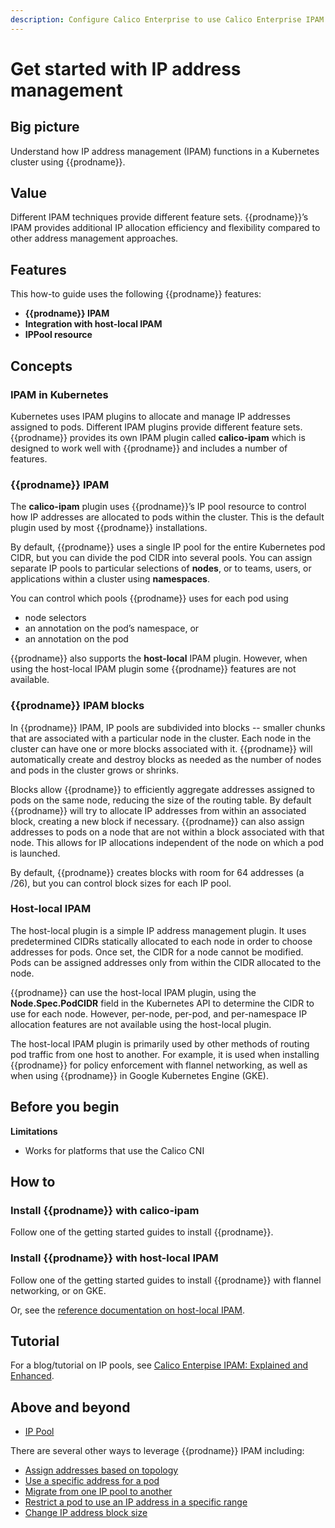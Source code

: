 ```yaml
---
description: Configure Calico Enterprise to use Calico Enterprise IPAM or host-local IPAM, and when to use one or the other.
---
```


# Get started with IP address management

## Big picture

Understand how IP address management (IPAM) functions in a Kubernetes cluster using {{prodname}}.

## Value

Different IPAM techniques provide different feature sets. {{prodname}}’s IPAM provides additional IP allocation efficiency and flexibility compared to other address management approaches.

## Features

This how-to guide uses the following {{prodname}} features:

- **{{prodname}} IPAM**
- **Integration with host-local IPAM**
- **IPPool resource**

## Concepts

### IPAM in Kubernetes

Kubernetes uses IPAM plugins to allocate and manage IP addresses assigned to pods. Different IPAM plugins provide different feature sets. {{prodname}} provides its own IPAM plugin called **calico-ipam** which is designed to work well with {{prodname}} and includes a number of features.

### {{prodname}} IPAM

The **calico-ipam** plugin uses {{prodname}}’s IP pool resource to control how IP addresses are allocated to pods within the cluster. This is the default plugin used by most {{prodname}} installations.

By default, {{prodname}} uses a single IP pool for the entire Kubernetes pod CIDR, but you can divide the pod CIDR into several pools. You can assign separate IP pools to particular selections of **nodes**, or to teams, users, or applications within a cluster using **namespaces**.

You can control which pools {{prodname}} uses for each pod using

- node selectors
- an annotation on the pod’s namespace, or
- an annotation on the pod

{{prodname}} also supports the **host-local** IPAM plugin. However, when using the host-local IPAM plugin some {{prodname}} features are not available.

### {{prodname}} IPAM blocks

In {{prodname}} IPAM, IP pools are subdivided into blocks -- smaller chunks that are associated with a particular node in the cluster. Each node in the cluster can have one or more blocks associated with it. {{prodname}} will automatically create and destroy blocks as needed as the number of nodes and pods in the cluster grows or shrinks.

Blocks allow {{prodname}} to efficiently aggregate addresses assigned to pods on the same node, reducing the size of the routing table. By default {{prodname}} will try to allocate IP addresses from within an associated block, creating a new block if necessary. {{prodname}} can also assign addresses to pods on a node that are not within a block associated with that node. This allows for IP allocations independent of the node on which a pod is launched.

By default, {{prodname}} creates blocks with room for 64 addresses (a /26), but you can control block sizes for each IP pool.

### Host-local IPAM

The host-local plugin is a simple IP address management plugin. It uses predetermined CIDRs statically allocated to each node in order to choose addresses for pods. Once set, the CIDR for a node cannot be modified. Pods can be assigned addresses only from within the CIDR allocated to the node.

{{prodname}} can use the host-local IPAM plugin, using the **Node.Spec.PodCIDR** field in the Kubernetes API to determine the CIDR to use for each node. However, per-node, per-pod, and per-namespace IP allocation features are not available using the host-local plugin.

The host-local IPAM plugin is primarily used by other methods of routing pod traffic from one host to another. For example, it is used when installing {{prodname}} for policy enforcement with flannel networking, as well as when using {{prodname}} in Google Kubernetes Engine (GKE).

## Before you begin

**Limitations**

- Works for platforms that use the Calico CNI

## How to

### Install {{prodname}} with calico-ipam

Follow one of the getting started guides to install {{prodname}}.
<!-- TODO-XREFS-CC -->

### Install {{prodname}} with host-local IPAM

Follow one of the getting started guides to install {{prodname}} with flannel networking, or on GKE.
<!-- TODO-XREFS-CC -->

Or, see the [reference documentation on host-local IPAM](../../reference/component-resources/configuration.mdx#using-host-local-ipam).

## Tutorial

For a blog/tutorial on IP pools, see [Calico Enterpise IPAM: Explained and Enhanced](https://www.tigera.io/blog/calico-ipam-explained-and-enhanced/).

## Above and beyond

- [IP Pool](../../reference/resources/ippool.mdx)

There are several other ways to leverage {{prodname}} IPAM including:

- [Assign addresses based on topology](assign-ip-addresses-topology.mdx)
- [Use a specific address for a pod](use-specific-ip.mdx)
- [Migrate from one IP pool to another](migrate-pools.mdx)
- [Restrict a pod to use an IP address in a specific range](legacy-firewalls.mdx)
- [Change IP address block size](../../reference/resources/ippool.mdx)

<!--TODO-XREFS-CC - [View IP address utilization](/reference/clis/calicoctl/ipam/show/)-->
